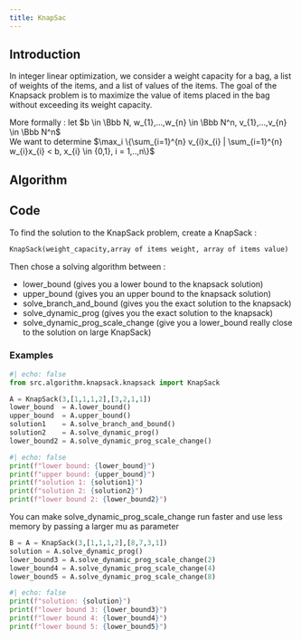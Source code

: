 ```yaml
---
title: KnapSac
---
```


## Introduction
In integer linear optimization, we consider a weight capacity for a bag, a list of weights of the items, and a list of values of the items.
The goal of the Knapsack problem is to maximize the value of items placed in the bag without exceeding its weight capacity.

More formally :
    let $b \in \Bbb N, w_{1},...,w_{n} \in \Bbb N^n, v_{1},...,v_{n} \in \Bbb N^n$\
    We want to determine $\max_i \{\sum_{i=1}^{n} v_{i}x_{i} | \sum_{i=1}^{n} w_{i}x_{i} < b, x_{i} \in {0,1}, i = 1,..,n\}$

## Algorithm

## Code
To find the solution to the KnapSack problem, create a KnapSack :
```python
KnapSack(weight_capacity,array of items weight, array of items value)
```
Then chose a solving algorithm between :\

* lower_bound (gives you a lower bound to the knapsack solution)
* upper_bound (gives you an upper bound to the knapsack solution)
* solve_branch_and_bound (gives you the exact solution to the knapsack)
* solve_dynamic_prog (gives you the exact solution to the knapsack)
* solve_dynamic_prog_scale_change (give you a lower_bound really close to the solution on large KnapSack)


### Examples

```python
#| echo: false
from src.algorithm.knapsack.knapsack import KnapSack
```

```python
A = KnapSack(3,[1,1,1,2],[3,2,1,1])
lower_bound  = A.lower_bound()
upper_bound  = A.upper_bound()
solution1    = A.solve_branch_and_bound()
solution2    = A.solve_dynamic_prog()
lower_bound2 = A.solve_dynamic_prog_scale_change()
```
```python
#| echo: false
print(f"lower bound: {lower_bound}")
print(f"upper bound: {upper_bound}")
print(f"solution 1: {solution1}")
print(f"solution 2: {solution2}")
print(f"lower bound 2: {lower_bound2}")
```
You can make solve_dynamic_prog_scale_change run faster and use less memory by passing a larger mu as parameter\
```python
B = A = KnapSack(3,[1,1,1,2],[8,7,3,1])
solution = A.solve_dynamic_prog()
lower_bound3 = A.solve_dynamic_prog_scale_change(2)
lower_bound4 = A.solve_dynamic_prog_scale_change(4)
lower_bound5 = A.solve_dynamic_prog_scale_change(8)
```
```python
#| echo: false
print(f"solution: {solution}")
print(f"lower bound 3: {lower_bound3}")
print(f"lower bound 4: {lower_bound4}")
print(f"lower bound 5: {lower_bound5}")
```